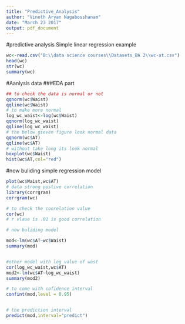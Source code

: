 ---
title: "Predictive_Analysis"
author: "Vinoth Aryan Nagabosshanam"
date: "March 23 2017"
output: pdf_document
---

#predictive analysis Simple linear regression example
```{r}
wc<-read.csv("B:\\data science courses\\Datasets_BA 2\\wc-at.csv")
head(wc)
str(wc)
summary(wc)

```

#Aanlysis data
###EDA part
```{r}

## to check the data is normal or not
qqnorm(wc$Waist)
qqline(wc$Waist)
# to make more normal
log_wc_waist<-log(wc$Waist)
qqnorm(log_wc_waist)
qqline(log_wc_waist)
# the below gieven figure look normal data
qqnorm(wc$AT)
qqline(wc$AT)
# without take long its look normal
boxplot(wc$Waist)
hist(wc$AT,col="red")
```

#now buliding simple regression model
```{r}
plot(wc$Waist,wc$AT)
# data strong postive correlation
library(corrgram)
corrgram(wc)

# to check the coorelation value
cor(wc)
# r vlaue is .81 is good correlation

# now buliding model

mod<-lm(wc$AT~wc$Waist)
summary(mod)


#other model with log value of wast
cor(log_wc_waist,wc$AT)
mod2<-lm(wc$AT~log_wc_waist)
summary(mod2)

# to come with cofidence interval
confint(mod,level = 0.95)


# the prediction interval
predict(mod,interval="predict")

```

